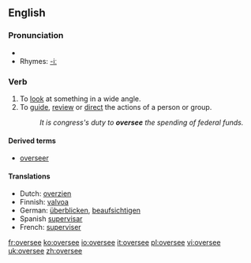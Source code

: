 ==English==

===Pronunciation===
*{{IPA|/'ovəɻsi/}}
*Rhymes: [[Rhymes:English:-iː|-iː]]

===Verb===
{{en-verb|oversees|overseeing|oversaw|overseen}}

# To [[look]] at something in a wide angle.
# To [[guide]], [[review]] or [[direct]] the actions of a person or group.
#:''It is congress's duty to '''oversee''' the spending of federal funds.''

====Derived terms====
*[[overseer]]

====Translations====
*Dutch: [[overzien]]
*Finnish: [[valvoa]]
*German: [[überblicken]], [[beaufsichtigen]]
*Spanish [[supervisar]]
*French: [[superviser]]

[[fr:oversee]]
[[ko:oversee]]
[[io:oversee]]
[[it:oversee]]
[[pl:oversee]]
[[vi:oversee]]
[[uk:oversee]]
[[zh:oversee]]